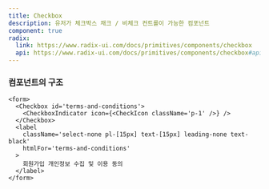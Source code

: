 ```yaml
---
title: Checkbox
description: 유저가 체크박스 채크 / 비체크 컨트롤이 가능한 컴포넌트
component: true
radix:
  link: https://www.radix-ui.com/docs/primitives/components/checkbox
  api: https://www.radix-ui.com/docs/primitives/components/checkbox#api-reference
---
```


<ComponentExample src='/components/examples/checkbox/demo.tsx'>
  <div className='max-w-[100%] w-full'>
    <CheckboxDemo />
  </div>
</ComponentExample>

### 컴포넌트의 구조

```tsx
<form>
  <Checkbox id='terms-and-conditions'>
    <CheckboxIndicator icon={<CheckIcon className='p-1' />} />
  </Checkbox>
  <label
    className='select-none pl-[15px] text-[15px] leading-none text-black'
    htmlFor='terms-and-conditions'
  >
    회원가입 개인정보 수집 및 이용 동의
  </label>
</form>
```
